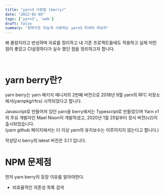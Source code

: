 ```yaml
---
title: "yarn3 사용법 (berry)"
date: "2022-02-05"
tags: ['yarn3', 'web']
draft: false
summary: '뒷북치듯 뒤늦게 사용하는 yarn3 자세히 파보자'
---
```


왜 몰랐지라고 반성하며 자료를 정리하고 내 기존 프로젝트들에도 적용하고
실제 어떤 점이 좋았고 CI설정하다가 실수 했던 점을 정리하고자 합니다.

<br/>

# yarn berry란?
yarn berry는 yarn 패키지 매니저의 2번째 버전으로
2018년 9월 yarn의 RFC 저장소에서(yarnpkg/rfcs) 시작되었다고 합니다.

Javascript로 만들어져 있던 yarn을 berry에서는 Typescript로 만들었으며
Yarn v1의 주요 개발자인 Mael Nison이 개발하셨고, 2020년 1월 25일부터 정식 버전(v2)이 출시되었습니다. <br/>
(yarn github 페이지에서는 더 이상 yarn의 유지보수는 이루어지지 않는다고 합니다.) <br/>

작성당시 berry의 latest 버전은 3.1.1 입니다.


# NPM 문제점
먼저 yarn berry의 등장 이유를 알아야한다.

- 비효율적인 의존성 목록 검색
  
